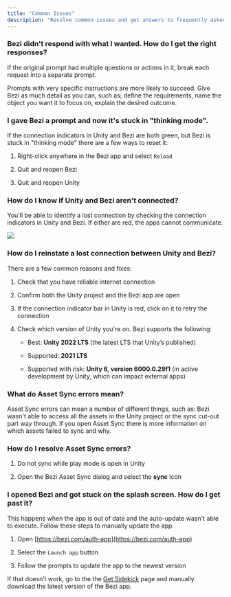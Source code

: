 ```yaml
---
title: "Common Issues"
description: "Resolve common issues and get answers to frequently asked questions."
---
```


### Bezi **didn't respond with what I wanted. How do I get the right responses?**&#x20;

If the original prompt had multiple questions or actions in it, break each request into a separate prompt.&#x20;

Prompts with very specific instructions are more likely to succeed. Give Bezi as much detail as you can, such as; define the requirements, name the object you want it to focus on, explain the desired outcome.

### **I gave** Bezi **a prompt and now it's stuck in "thinking mode".**

If the connection indicators in Unity and Bezi are both green, but Bezi is stuck in "thinking mode" there are a few ways to reset it:

1. Right-click anywhere in the Bezi app and select `Reload`

2. Quit and reopen Bezi

3. Quit and reopen Unity

### **How do I know if  Unity and** Bezi **aren't connected?**

You'll be able to identify a lost connection by checking the connection indicators in Unity and Bezi. If either are red, the apps cannot communicate.&#x20;

![](/images/unity-bezi-connection.png)

### **How do I reinstate a lost connection between Unity and** Bez&#x69;**?**

There are a few common reasons and fixes:&#x20;

1. Check that you have reliable internet connection

2. Confirm both the Unity project and the Bezi app are open

3. If the connection indicator bar in Unity is red, click on it to retry the connection

4. Check which version of Unity you're on. Bezi supports the following:

   * Best: **Unity 2022 LTS** (the latest LTS that Unity’s published)

   * Supported: **2021 LTS**

   * Supported with risk: **Unity 6, version 6000.0.29f1** (in active development by Unity, which can impact external apps)

### **What do Asset Sync errors mean?**&#x20;

Asset Sync errors can mean a number of different things, such as: Bezi wasn't able to access all the assets in the Unity project or the sync cut-out part way through. If you open Asset Sync there is more information on which assets failed to sync and why.&#x20;

### **How do I resolve Asset Sync errors?**

1. Do not sync while play mode is open in Unity

2. Open the Bezi Asset Sync dialog and select the **sync** icon

### **I opened** Bezi **and got stuck on the splash screen. How do I get past it?**&#x20;

This happens when the app is out of date and the auto-update wasn't able to execute. Follow these steps to manually update the app:

1. Open [https://bezi.com/auth-app](https://bezi.com/auth-app)

2. Select the `Launch app` button

3. Follow the prompts to update the app to the newest version

If that doesn’t work, go to the the [Get Sidekick](https://bezi.com/start?source=sidekick) page and manually download the latest version of the Bezi app.&#x20;